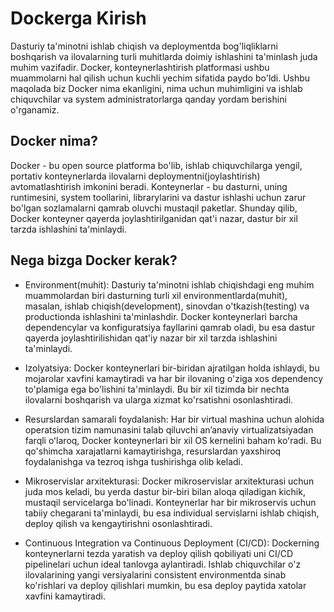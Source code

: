 
# Dockerga Kirish

Dasturiy ta'minotni ishlab chiqish va deploymentda bog'liqliklarni boshqarish va ilovalarning turli muhitlarda doimiy ishlashini ta'minlash juda muhim vazifadir. Docker, konteynerlashtirish platformasi ushbu muammolarni hal qilish uchun kuchli yechim sifatida paydo bo'ldi. Ushbu maqolada biz Docker nima ekanligini, nima uchun muhimligini va ishlab chiquvchilar va system administratorlarga qanday yordam berishini o'rganamiz.

## Docker nima?
Docker - bu open source platforma bo'lib, ishlab chiquvchilarga yengil, portativ konteynerlarda ilovalarni deploymentni(joylashtirish) avtomatlashtirish imkonini beradi. Konteynerlar - bu dasturni, uning runtimesini, system toollarini, librarylarini va dastur ishlashi uchun zarur bo'lgan sozlamalarni qamrab oluvchi mustaqil paketlar. Shunday qilib, Docker konteyner qayerda joylashtirilganidan qat'i nazar, dastur bir xil tarzda ishlashini ta'minlaydi.

## Nega bizga Docker kerak?

* Environment(muhit): Dasturiy ta'minotni ishlab chiqishdagi eng muhim muammolardan biri dasturning turli xil environmentlarda(muhit), masalan, ishlab chiqish(development), sinovdan o'tkazish(testing) va productionda ishlashini ta'minlashdir. Docker konteynerlari barcha dependencylar va konfiguratsiya fayllarini qamrab oladi, bu esa dastur qayerda joylashtirilishidan qat'iy nazar bir xil tarzda ishlashini ta'minlaydi.

* Izolyatsiya: Docker konteynerlari bir-biridan ajratilgan holda ishlaydi, bu mojarolar xavfini kamaytiradi va har bir ilovaning o'ziga xos dependency to'plamiga ega bo'lishini ta'minlaydi. Bu bir xil tizimda bir nechta ilovalarni boshqarish va ularga xizmat ko'rsatishni osonlashtiradi.

* Resurslardan samarali foydalanish: Har bir virtual mashina uchun alohida operatsion tizim namunasini talab qiluvchi anʼanaviy virtualizatsiyadan farqli oʻlaroq, Docker konteynerlari bir xil OS kernelini baham koʻradi. Bu qo'shimcha xarajatlarni kamaytirishga, resurslardan yaxshiroq foydalanishga va tezroq ishga tushirishga olib keladi.

* Mikroservislar arxitekturasi: Docker mikroservislar arxitekturasi uchun juda mos keladi, bu yerda dastur bir-biri bilan aloqa qiladigan kichik, mustaqil servicelarga bo'linadi. Konteynerlar har bir mikroservis uchun tabiiy chegarani ta'minlaydi, bu esa individual servislarni ishlab chiqish, deploy qilish va kengaytirishni osonlashtiradi.

* Continuous Integration va Continuous Deployment (CI/CD): Dockerning konteynerlarni tezda yaratish va deploy qilish qobiliyati uni CI/CD pipelinelari uchun ideal tanlovga aylantiradi. Ishlab chiquvchilar o'z ilovalarining yangi versiyalarini consistent environmentda sinab ko'rishlari va deploy qilishlari mumkin, bu esa deploy paytida xatolar xavfini kamaytiradi.